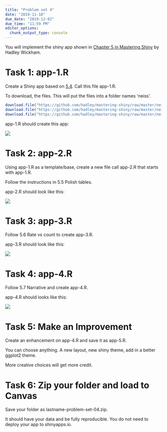 ```yaml
---
title: "Problem set 4"
date: "2019-11-18"
due_date: "2019-12-02"
due_time: "11:59 PM"
editor_options: 
  chunk_output_type: console
---
```


You will implement the shiny app shown in [Chapter 5 in Mastering Shiny](https://mastering-shiny.org/basic-case-study.html) by Hadley Wickham.

# Task 1: app-1.R

Create a Shiny app based on [5.4](https://mastering-shiny.org/basic-case-study.html). Call this file app-1.R.

To download, the files. This will put the files into a folder names 'neiss'.

```r
download.file("https://github.com/hadley/mastering-shiny/raw/master/neiss/injuries.tsv.gz", "neiss/injuries.tsv.gz")
download.file("https://github.com/hadley/mastering-shiny/raw/master/neiss/products.tsv", "neiss/products.tsv")
download.file("https://github.com/hadley/mastering-shiny/raw/master/neiss/population.tsv", "neiss/population.tsv")
```

app-1.R should create this app:

![](https://d33wubrfki0l68.cloudfront.net/af299ae0e6295ff2aa83b9ee3eb7c555fd1902a1/4bb21/screenshots/basic-case-study/prototype.png)

# Task 2: app-2.R

Using app-1.R as a template/base, create a new file call app-2.R that starts with app-1.R. 

Follow the instructions in 5.5 Polish tables.

app-2.R should look like this:

![](https://d33wubrfki0l68.cloudfront.net/6715440fc49e331fc1f0a28ef1506d435472a291/aebaf/screenshots/basic-case-study/polish-tables.png)

# Task 3: app-3.R

Follow 5.6 Rate vs count to create app-3.R.

app-3.R should look like this:

![](https://d33wubrfki0l68.cloudfront.net/5c10b7f7652e5df9931e7ec1ae251c40a4564711/a5376/screenshots/basic-case-study/rate-vs-count.png)


# Task 4: app-4.R

Follow 5.7 Narrative and create app-4.R.

app-4.R should looks like this:

![](https://d33wubrfki0l68.cloudfront.net/3148b2daf8c2c7ab066081a01733b182cb163878/a0a03/screenshots/basic-case-study/narrative.png)

# Task 5: Make an Improvement

Create an enhancement on app-4.R and save it as app-5.R.

You can choose anything. A new layout, new shiny theme, add in a better ggplot2 theme. 

More creative choices will get more credit.

# Task 6: Zip your folder and load to Canvas

Save your folder as lastname-problem-set-04.zip.

It should have your data and be fully reproducible. You do not need to deploy your app to shinyapps.io.
